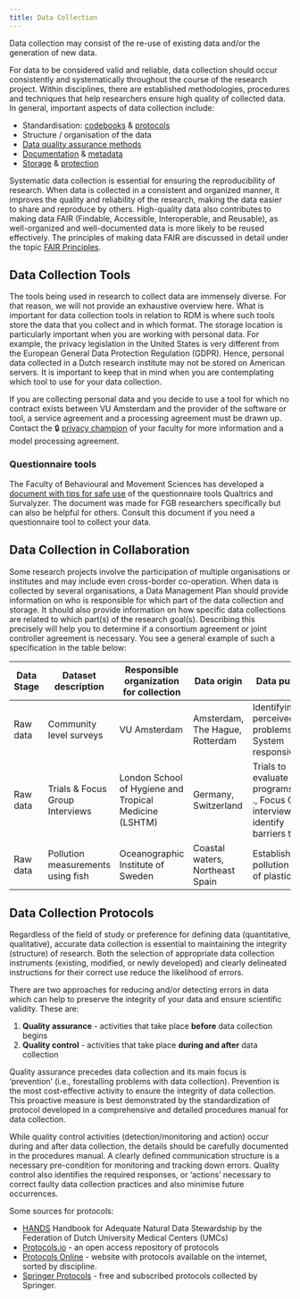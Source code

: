 ```yaml
---
title: Data Collection
---
```


Data collection may consist of the re-use of existing data and/or the generation of new data.

For data to be considered valid and reliable, data collection should occur consistently and systematically throughout the course of the research project. Within disciplines, there are established methodologies, procedures and techniques that help researchers ensure high quality of collected data. In general, important aspects of data collection include:

* Standardisation: [codebooks](../topics/data-documentation.qmd#codebooks) & [protocols](#data-collection-protocols)
* Structure / organisation of the data
* [Data quality assurance methods](../guides/process-and-analyze.qmd#data-processing)
* [Documentation](../topics/data-documentation.qmd) & [metadata](../topics/metadata.qmd)
* [Storage](../topics/data-storage.qmd) & [protection](../topics/data-protection.qmd)

Systematic data collection is essential for ensuring the reproducibility of research. When data is collected in a consistent and organized manner, it improves the quality and reliability of the research, making the data easier to share and reproduce by others. High-quality data also contributes to making data FAIR (Findable, Accessible, Interoperable, and Reusable), as well-organized and well-documented data is more likely to be reused effectively. The principles of making data FAIR are discussed in detail under the topic [FAIR Principles](../topics/fair-principles.qmd).

## Data Collection Tools

The tools being used in research to collect data are immensely diverse. For that reason, we will not provide an exhaustive overview here. What is important for data collection tools in relation to RDM is where such tools store the data that you collect and in which format. The storage location is particularly important when you are working with personal data. For example, the privacy legislation in the United States is very different from the European General Data Protection Regulation (GDPR). Hence, personal data collected in a Dutch research institute may not be stored on American servers. It is important to keep that in mind when you are contemplating which tool to use for your data collection.

If you are collecting personal data and you decide to use a tool for which no contract exists between VU Amsterdam and the provider of the software or tool, a service agreement and a processing agreement must be drawn up. Contact the 🔒 [privacy champion](https://vu.nl/en/employee/privacy-and-information-security/privacy-champions-information) of your faculty for more information and a model processing agreement.

### Questionnaire tools

The Faculty of Behavioural and Movement Sciences has developed a [document with tips for safe use](https://fgb-rdm.nl/Images/Secure_Use_of_Questionnaire_Tools.pdf) of the questionnaire tools Qualtrics and Survalyzer. The document was made for FGB researchers specifically but can also be helpful for others. Consult this document if you need a questionnaire tool to collect your data.

## Data Collection in Collaboration

Some research projects involve the participation of multiple organisations or institutes and may include even cross-border co-operation. When data is collected by several organisations, a Data Management Plan should provide information on who is responsible for which part of the data collection and storage. It should also provide information on how specific data collections are related to which part(s) of the research goal(s). Describing this precisely will help you to determine if a consortium agreement or joint controller agreement is necessary. You see a general example of such a specification in the table below:

| Data Stage | Dataset description                 | Responsible organization for collection                | Data origin                     | Data purpose                                                                               |
|------------|-------------------------------------|--------------------------------------------------------|---------------------------------|--------------------------------------------------------------------------------------------|
| Raw data   | Community level surveys             | VU Amsterdam                           | Amsterdam, The Hague, Rotterdam | Identifying perceived problems, System responsiveness                                      |
| Raw data   | Trials &amp; Focus Group Interviews | London School of Hygiene and Tropical Medicine (LSHTM) | Germany, Switzerland            | Trials to evaluate programs on . . ., Focus Group interviews to identify barriers to . . . |
| Raw data   | Pollution measurements using fish   | Oceanographic Institute of Sweden                      | Coastal waters, Northeast Spain | Establish pollution levels of plastic                                                      |

## Data Collection Protocols

Regardless of the field of study or preference for defining data (quantitative, qualitative), accurate data collection is essential to maintaining the integrity (structure) of research. Both the selection of appropriate data collection instruments (existing, modified, or newly developed) and clearly delineated instructions for their correct use reduce the likelihood of errors.

There are two approaches for reducing and/or detecting errors in data which can help to preserve the integrity of your data and ensure scientific validity. These are:

1. **Quality assurance** - activities that take place **before** data collection begins
2. **Quality control** - activities that take place **during and after** data collection

Quality assurance precedes data collection and its main focus is 'prevention' (i.e., forestalling problems with data collection). Prevention is the most cost-effective activity to ensure the integrity of data collection. This proactive measure is best demonstrated by the standardization of protocol developed in a comprehensive and detailed procedures manual for data collection.

While quality control activities (detection/monitoring and action) occur during and after data collection, the details should be carefully documented in the procedures manual. A clearly defined communication structure is a necessary pre-condition for monitoring and tracking down errors. Quality control also identifies the required responses, or ‘actions’ necessary to correct faulty data collection practices and also minimise future occurrences.

Some sources for protocols:

* [HANDS](https://data4lifesciences.nl/hands2/data-stewardship/) Handbook for Adequate Natural Data Stewardship by the Federation of Dutch University Medical Centers (UMCs)
* [Protocols.io](https://www.protocols.io/) - an open access repository of protocols
* [Protocols Online](https://www.protocol-online.org/) - website with protocols available on the internet, sorted by discipline.
* [Springer Protocols](https://experiments.springernature.com/) - free and subscribed protocols collected by Springer.
